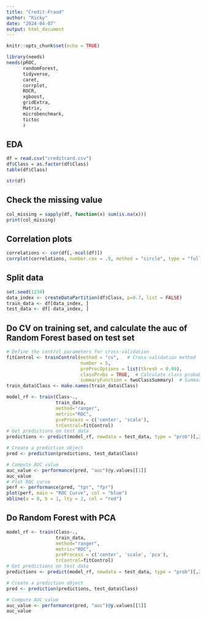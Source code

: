 ```yaml
---
title: "Credit-Fraud"
author: "Ricky"
date: "2024-04-07"
output: html_document
---
```


```r
knitr::opts_chunk$set(echo = TRUE)
```


```r
library(needs)
needs(pROC,
      randomForest,
      tidyverse,
      caret,
      corrplot,
      ROCR,
      xgboost,
      gridExtra,
      Matrix,
      microbenchmark,
      tictoc
      )
```


## EDA
```r
df = read.csv("creditcard.csv")
df$Class = as.factor(df$Class)
table(df$Class)
```


```r
str(df)
```


## Check the missing value
```r
col_missing = sapply(df, function(x) sum(is.na(x)))
print(col_missing)
```


## Correlation plots
```r
correlations <- cor(df[,-ncol(df)])
corrplot(correlations, number.cex = .9, method = "circle", type = "full", tl.cex=0.8,tl.col = "black")
```


## Split data
```r
set.seed(1234)
data_index <- createDataPartition(df$Class, p=0.7, list = FALSE)
train_data <- df[data_index, ]
test_data <- df[-data_index, ]
```


## Do CV on training set, and calculate the auc of Random Forest based on test set
```r

# Define the control parameters for cross-validation
fitControl <- trainControl(method = "cv",   # Cross-validation method
                           number = 5,
                           preProcOptions = list(thresh = 0.99),
                           classProbs = TRUE,  # Calculate class probabilities
                           summaryFunction = twoClassSummary)  # Summary function for binary classification
train_data$Class <- make.names(train_data$Class)

model_rf <- train(Class~.,
                  train_data,
                  method="ranger",
                  metric="ROC",
                  preProcess = c('center', 'scale'),
                  trControl=fitControl)
# Get predictions on test data
predictions <- predict(model_rf, newdata = test_data, type = "prob")[,2]

# Create a prediction object
pred <- prediction(predictions, test_data$Class)

# Compute AUC value
auc_value <- performance(pred, "auc")@y.values[[1]]
auc_value
# Plot ROC curve
perf <- performance(pred, "tpr", "fpr")
plot(perf, main = "ROC Curve", col = "blue")
abline(a = 0, b = 1, lty = 2, col = "red")

```


## Do Random Forest with PCA
```r
model_rf <- train(Class~.,
                  train_data,
                  method="ranger",
                  metric="ROC",
                  preProcess = c('center', 'scale', 'pca'),
                  trControl=fitControl)
# Get predictions on test data
predictions <- predict(model_rf, newdata = test_data, type = "prob")[,2]

# Create a prediction object
pred <- prediction(predictions, test_data$Class)

# Compute AUC value
auc_value <- performance(pred, "auc")@y.values[[1]]
auc_value
```

